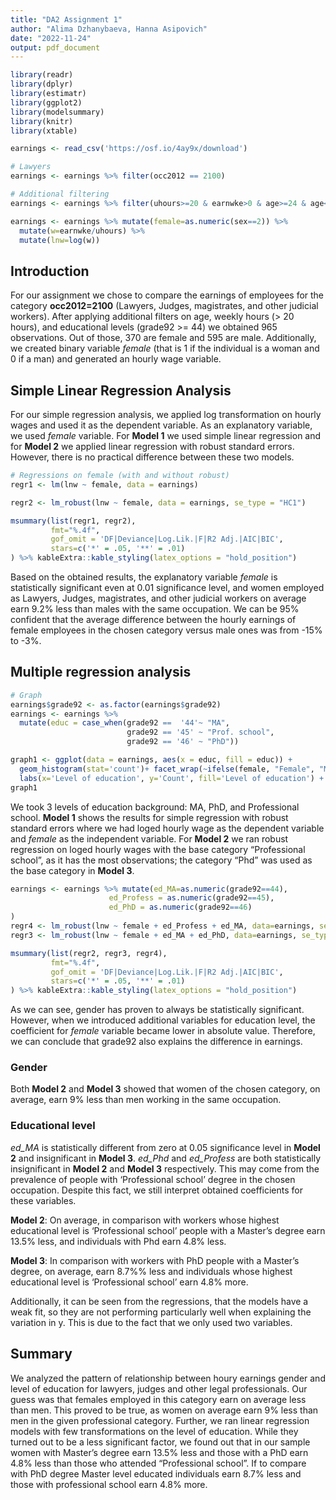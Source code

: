 ---
title: "DA2 Assignment 1"
author: "Alima Dzhanybaeva, Hanna Asipovich"
date: "2022-11-24"
output: pdf_document
---
```{r include=FALSE}
library(readr)
library(dplyr)
library(estimatr)
library(ggplot2)
library(modelsummary)
library(knitr)
library(xtable)
```

```{r include=FALSE}
earnings <- read_csv('https://osf.io/4ay9x/download')

# Lawyers 
earnings <- earnings %>% filter(occ2012 == 2100)

# Additional filtering
earnings <- earnings %>% filter(uhours>=20 & earnwke>0 & age>=24 & age<=64 & grade92>=44)

earnings <- earnings %>% mutate(female=as.numeric(sex==2)) %>%
  mutate(w=earnwke/uhours) %>%
  mutate(lnw=log(w))
```

## Introduction
For our assignment we chose to compare the earnings of employees for the category **occ2012=2100** (Lawyers, Judges, magistrates, and other judicial workers). After applying additional filters on age, weekly hours (> 20 hours), and educational levels (grade92 >= 44) we obtained 965 observations. Out of those, 370 are female and 595 are male. Additionally, we created binary variable *female* (that is 1 if the individual is a woman and 0 if a man) and generated an hourly wage variable.

## Simple Linear Regression Analysis
For our simple regression analysis, we applied log transformation on hourly wages and used it as the dependent variable. As an explanatory variable, we used *female* variable. For **Model 1** we used simple linear regression and for **Model 2** we applied linear regression with robust standard errors. However, there is no practical difference between these two models.

```{r echo=FALSE}
# Regressions on female (with and without robust)
regr1 <- lm(lnw ~ female, data = earnings)

regr2 <- lm_robust(lnw ~ female, data = earnings, se_type = "HC1")

msummary(list(regr1, regr2),
         fmt="%.4f",
         gof_omit = 'DF|Deviance|Log.Lik.|F|R2 Adj.|AIC|BIC',
         stars=c('*' = .05, '**' = .01)
) %>% kableExtra::kable_styling(latex_options = "hold_position")
```

Based on the obtained results, the explanatory variable *female* is statistically significant even at 0.01 significance level, and women employed as Lawyers, Judges, magistrates, and other judicial workers on average earn 9.2% less than males with the same occupation.
We can be 95% confident that the average difference between the hourly earnings of female employees in the chosen category versus male ones was from -15% to -3%.

## Multiple regression analysis

```{r echo=FALSE, message=FALSE, warning=FALSE}
# Graph
earnings$grade92 <- as.factor(earnings$grade92)
earnings <- earnings %>%
  mutate(educ = case_when(grade92 ==  '44'~ "MA",
                          grade92 == '45' ~ "Prof. school",
                          grade92 == '46' ~ "PhD"))

graph1 <- ggplot(data = earnings, aes(x = educ, fill = educ)) + 
  geom_histogram(stat='count')+ facet_wrap(~ifelse(female, "Female", "Male")) + 
  labs(x='Level of education', y='Count', fill='Level of education') + geom_text(aes(label = ..count..), stat = "count", vjust = 1.5, colour = "white")
graph1
```

We took 3 levels of education background: MA, PhD, and Professional school. **Model 1** shows the results for simple regression with robust standard errors where we had loged hourly wage as the dependent variable and *female* as the independent variable. For **Model 2**  we ran robust regression on loged hourly wages with the base category “Professional school”, as it has the most observations; the category “Phd” was used as the base category in **Model 3**. 

```{r echo=FALSE}
earnings <- earnings %>% mutate(ed_MA=as.numeric(grade92==44),
                      ed_Profess = as.numeric(grade92==45),
                      ed_PhD = as.numeric(grade92==46)
)
regr4 <- lm_robust(lnw ~ female + ed_Profess + ed_MA, data=earnings, se_type = "HC1")
regr3 <- lm_robust(lnw ~ female + ed_MA + ed_PhD, data=earnings, se_type = "HC1")

msummary(list(regr2, regr3, regr4),
         fmt="%.4f",
         gof_omit = 'DF|Deviance|Log.Lik.|F|R2 Adj.|AIC|BIC',
         stars=c('*' = .05, '**' = .01)
) %>% kableExtra::kable_styling(latex_options = "hold_position")
```
\newpage
As we can see, gender has proven to always be statistically significant. However, when we introduced additional variables for education level, the coefficient for *female* variable became lower in absolute value. Therefore, we can conclude that grade92 also explains the difference in earnings.

### Gender
Both **Model 2** and **Model 3** showed that women of the chosen category, on average, earn 9% less than men working in the same occupation.

### Educational level
*ed_MA* is statistically different from zero at 0.05 significance level in **Model 2** and insignificant in **Model 3**. *ed_Phd* and *ed_Profess* are both statistically insignificant in **Model 2** and **Model 3** respectively. This may come from the prevalence of people with 'Professional school' degree in the chosen occupation. Despite this fact, we still interpret obtained coefficients for these variables.

**Model 2**: On average, in comparison with workers whose highest educational level is 'Professional school' people with a Master's degree earn 13.5% less, and individuals with Phd earn 4.8% less.

**Model 3**: In comparison with workers with PhD people with a Master's degree, on average, earn 8.7%% less and individuals whose highest educational level is 'Professional school' earn 4.8% more.

Additionally, it can be seen from the regressions, that the models have a weak fit, so they are not performing particularly well when explaining the variation in y. This is due to the fact that we only used two variables.

## Summary
We analyzed the pattern of relationship between houry earnings gender and level of education for lawyers, judges and other legal professionals. Our guess was that females employed in this category earn on average less than men. This proved to be true, as women on average earn 9% less than men in the given professional category. Further, we ran linear regression models with few transformations on the level of education. While they turned out to be a less significant factor, we found out that in our sample women with Master's degree earn 13.5% less and those with a PhD earn 4.8% less than those who attended "Professional school". If to compare with PhD degree Master level educated individuals earn 8.7% less and those with professional school earn 4.8% more.

